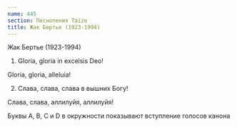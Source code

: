 ```yaml
---
name: 445
section: Песнопения Taize
title: Жак Бертье (1923-1994)
---
```

Жак Бертье (1923-1994)


1. Gloria, gloria in excelsis Deo!

Gloria, gloria, alleluia!


2. Слава, слава, слава в вышних Богу!

Слава, слава, аллилуйя, аллилуйя!


Буквы A, B, C и D в окружности показывают вступление голосов канона